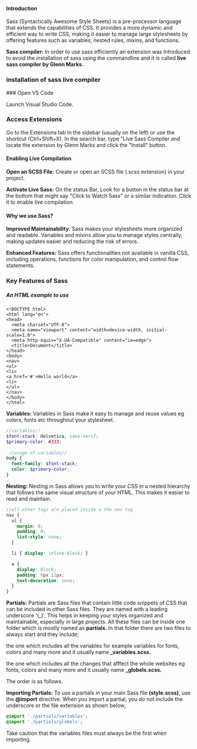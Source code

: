 
#### Introduction

Sass (Syntactically Awesome Style Sheets) is a pre-processor language that extends the capabilities of CSS. It provides a more dynamic and efficient way to write CSS, making it easier to manage large stylesheets by offering features such as variables, nested rules, mixins, and functions.

**Sass compiler:** In order to use sass efficiently an extension was Introduced to avoid the installation of sass using the commandline and it is called **live sass compiler by Glenn Marks.**

### installation of sass live compiler

<Steps>
### Open VS Code
 
Launch Visual Studio Code.
 
### Access Extensions
 
 Go to the Extensions tab in the sidebar (usually on the left) or use the shortcut (Ctrl+Shift+X).  In the search bar, type "Live Sass Compiler and locate the extension by Glenn Marks and click the "Install" button.
</Steps>

#### Enabling Live Compilation

**Open an SCSS File:** Create or open an SCSS file (.scss extension) in your project.

**Activate Live Sass:**
On the status Bar, Look for a button in the status bar at the bottom that might say "Click to Watch Sass" or a similar indication. Click it to enable live compilation.


#### **Why we use Sass?**

**Improved Maintainability:** Sass makes your stylesheets more organized and readable. Variables and mixins allow you to manage styles centrally, making updates easier and reducing the risk of errors.

**Enhanced Features:** Sass offers functionalities not available in vanilla CSS, including operations, functions for color manipulation, and control flow statements.

### **Key Features of Sass**

##### An HTML example to use 

```HTML5 copy filename="index.html"
<!DOCTYPE html>
<html lang="en">
<head>
  <meta charset="UTF-8">
  <meta name="viewport" content="width=device-width, initial-scale=1.0">
  <meta http-equiv="X-UA-Compatible" content="ie=edge">
  <title>Document</title>
</head>
<body>
<nav>
<ul>
<li>
<a href='#'>Hello world</a>
<li>
</ul>
</nav>
</body>
</html>
```

**Variables:** Variables in Sass make it easy to manage and reuse values eg colors, fonts etc throughout your stylesheet.
```SCSS copy
//variables//
$font-stack: Helvetica, sans-serif;
$primary-color: #333;
 
 //usage of variables//
body {
  font-family: $font-stack;
  color: $primary-color;
}
```

**Nesting:** Nesting in Sass allows you to write your CSS in a nested hierarchy that follows the same visual structure of your HTML. This makes it easier to read and maintain.
```SCSS copy
//all other tags are placed inside a the nav tag
nav {
  ul {
    margin: 0;
    padding: 0;
    list-style: none;
  }

  li { display: inline-block; }

  a {
    display: block;
    padding: 6px 12px;
    text-decoration: none;
  }
}
```

**Partials:** Partials are Sass files that contain little code snippets of CSS that can be included in other Sass files. They are named with a leading underscore '(_)'. This helps in keeping your styles organized and maintainable, especially in large projects.  All these files can be inside one folder which is mostly named as **partials.** In that folder there are two files to always start and they include; 

the one which includes all the variables for example variables for fonts, colors and many more and it usually name **_variables.scss.**

the one which includes all the changes that afffect the whole websites eg fonts, colors and many more and it usually name **_globels.scss.**

 The order is as follows.

<FileTree>
  <FileTree.Folder name="partials" defaultOpen>
    <FileTree.File name="_globels.scss" />
    <FileTree.File name="_variables.scss" />
      </FileTree.Folder>
</FileTree>

**Importing Partials:** To use a partials in your main Sass file **(style.scss)**, use the **@import** directive. When you import a partial, you do not include the underscore or the file extension as shown below;

```scss copy filename="style.scss"
@import './partials/variables';
@import './partials/globels';
```
 <Callout type="info" emoji="ℹ️">
  Take caution that the variables files must always be the first when importing.
</Callout>
 